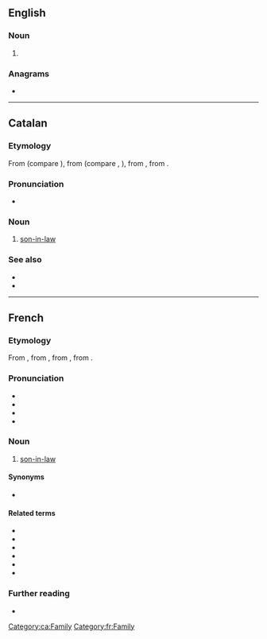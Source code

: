 ==English==
{{rfv|en}}
===Noun===
{{en-noun|~}}

# {{lb|en|obsolete|British spelling|rare}} {{alternative spelling of|gender|lang=en}}

===Anagrams===
* {{anagrams|en|gender|gerned}}

----

==Catalan==

===Etymology===
From {{inh|ca|pro|}} (compare {{cog|oc|gendre}}), from {{inh|ca|la|gener|gener, generum}} (compare {{cog|fr|gendre}}, {{cog|es|yerno}}), from {{inh|ca|ine-pro|*ǵm̥ros}}, from {{der|ca|ine-pro|*ǵem-}}.

===Pronunciation===
* {{ca-IPA|è}}

===Noun===
{{ca-noun|m}}

# [[son-in-law]]

===See also===
* {{l|ca|jove}}
* {{l|ca|nora}}

[[Category:ca:Family]]

----

==French==

===Etymology===
From {{inh|fr|fro|}}, from {{inh|fr|la|gener|gener, generum}}, from {{inh|fr|ine-pro|*ǵm̥ros}}, from {{der|fr|ine-pro|*ǵem-}}.

===Pronunciation===
* {{fr-IPA}}
* {{audio|Fr-gendre.ogg|Audio|lang=fr}}
* {{rhymes|ɑ̃dʁ|lang=fr}}
* {{homophones|gendres|lang=fr}}

===Noun===
{{fr-noun|m}}

# [[son-in-law]]

====Synonyms====
* {{l|fr|beau-fils|g=m}}

====Related terms====

* {{l|fr|beau-frère|g=m}}
* {{l|fr|beau-père|g=m}}
* {{l|fr|belle-fille|g=f}}
* {{l|fr|belle-mère|g=f}}
* {{l|fr|belle-sœur|g=f}}
* {{l|fr|bru|g=f}}

===Further reading===
* {{R:TLFi}}

[[Category:fr:Family]]